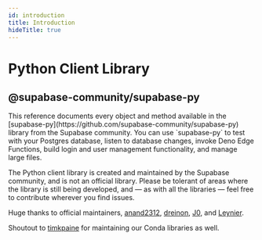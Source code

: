 ```yaml
---
id: introduction
title: Introduction
hideTitle: true
---
```


<div className="flex items-start gap-6 not-prose" id="introduction">
  <IconMenuPython width={35} height={35} />
  <div className="flex flex-col gap-2">
    <h1 className="text-3xl text-foreground m-0">Python Client Library</h1>
    <h2 className="text-base font-mono text-foreground-light">@supabase-community/supabase-py</h2>
  </div>
</div>

<div className="max-w-xl">
    This reference documents every object and method available in the [supabase-py](https://github.com/supabase-community/supabase-py) library from the Supabase community. You can use `supabase-py` to test with your Postgres database, listen to database changes, invoke Deno Edge Functions, build login and user management functionality, and manage large files.
</div>

<div className="max-w-xl bg-slate-300 px-4 py-2 rounded-md">

The Python client library is created and maintained by the Supabase community, and is not an official library. Please be tolerant of areas where the library is still being developed, and — as with all the libraries — feel free to contribute wherever you find issues.

Huge thanks to official maintainers, [anand2312](https://github.com/anand2312/), [dreinon](https://github.com/dreinon), [J0](https://github.com/j0), and [Leynier](https://github.com/leynier).

Shoutout to [timkpaine](https://github.com/timkpaine) for maintaining our Conda libraries as well.

</div>
